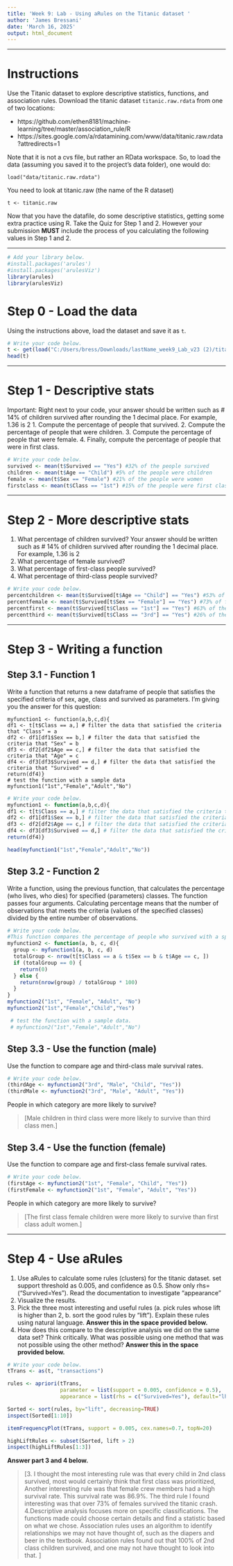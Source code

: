 ```yaml
---
title: 'Week 9: Lab - Using aRules on the Titanic dataset '
author: 'James Bressani'
date: 'March 16, 2025'
output: html_document
---
```


---

# Instructions
Use the Titanic dataset to explore descriptive statistics, functions, and
association rules. Download the titanic dataset `titanic.raw.rdata` from one
of two locations:

- https://github.com/ethen8181/machine-learning/tree/master/association_rule/R
- https://sites.google.com/a/rdatamining.com/www/data/titanic.raw.rdata?attredirects=1
 
Note that it is not a cvs file, but rather an RData workspace. So, to load the 
data (assuming you saved it to the project's data folder), one would do:

``load("data/titanic.raw.rdata")``

You need to look at titanic.raw (the name of the R dataset)

``t <- titanic.raw``

Now that you have the datafile, do some descriptive statistics, getting some 
extra practice using R. Take the Quiz for Step 1 and 2. However your submission 
**MUST** include the process of you calculating the following values in Step 1 and 2.

---

```r
# Add your library below.
#install.packages('arules')
#install.packages('arulesViz')
library(arules)
library(arulesViz)


```

# Step 0 - Load the data
Using the instructions above, load the dataset and save it as `t`.

```r
# Write your code below.
t <- get(load("C:/Users/bress/Downloads/lastName_week9_Lab_v23 (2)/titanic.raw.rdata"))
head(t)


```
---


# Step 1 - Descriptive stats 
Important: Right next to your code, your answer should be written such as # 14% of children survived after rounding the 1 decimal place. For example, 1.36 is 2 
1. Compute the percentage of people that survived.
2. Compute the percentage of people that were children.
3. Compute the percentage of people that were female.
4. Finally, compute the percentage of people that were in first class.

```r
# Write your code below.
survived <- mean(t$Survived == "Yes") #32% of the people survived 
children <- mean(t$Age == "Child") #5% of the people were children
female <- mean(t$Sex == "Female") #21% of the people were women
firstclass <- mean(t$Class == "1st") #15% of the people were first class

```

---

# Step 2 - More descriptive stats 


1. What percentage of children survived? Your answer should be written such as # 14% of children survived after rounding the 1 decimal place. For example, 1.36 is 2
2. What percentage of female survived?
3. What percentage of first-class people survived?
4. What percentage of third-class people survived?

```r
# Write your code below.
percentchildren <- mean(t$Survived[t$Age == "Child"] == "Yes") #53% of children survived
percentfemale <- mean(t$Survived[t$Sex == "Female"] == "Yes") #73% of females survived
percentfirst <- mean(t$Survived[t$Class == "1st"] == "Yes") #63% of the first class survived
percentthird <- mean(t$Survived[t$Class == "3rd"] == "Yes") #26% of the third class survived
```

---

# Step 3 - Writing a function 

## Step 3.1 - Function 1
Write a function that returns a new dataframe of people that satisfies the 
specified criteria of sex, age, class and survived as parameters. I'm giving you 
the answer for this question:

```
myfunction1 <- function(a,b,c,d){
df1 <- t[t$Class == a,] # filter the data that satisfied the criteria that "Class" = a
df2 <- df1[df1$Sex == b,] # filter the data that satisfied the criteria that "Sex" = b
df3 <- df2[df2$Age == c,] # filter the data that satisfied the criteria that "Age" = c
df4 <- df3[df3$Survived == d,] # filter the data that satisfied the criteria that "Survived" = d
return(df4)}
# test the function with a sample data
myfunction1("1st","Female","Adult","No")
```

```r
# Write your code below.
myfunction1 <- function(a,b,c,d){
df1 <- t[t$Class == a,] # filter the data that satisfied the criteria that "Class" = a
df2 <- df1[df1$Sex == b,] # filter the data that satisfied the criteria that "Sex" = b
df3 <- df2[df2$Age == c,] # filter the data that satisfied the criteria that "Age" = c
df4 <- df3[df3$Survived == d,] # filter the data that satisfied the criteria that "Survived" = d
return(df4)}

head(myfunction1("1st","Female","Adult","No"))
```

## Step 3.2 - Function 2
Write a function, using the previous function, that calculates the percentage (who lives, who dies) for specified (parameters) classes. The function passes four arguments. Calculating percentage means that the number of observations that meets the criteria (values of the specified classes) divided by the entire number of observations.  


```r
# Write your code below.
#This function compares the percentage of people who survived with a specific classifications selected to others with the same classifications.
myfunction2 <- function(a, b, c, d){
  group <- myfunction1(a, b, c, d)
  totalGroup <- nrow(t[t$Class == a & t$Sex == b & t$Age == c, ])
  if (totalGroup == 0) {
    return(0)
  } else {
    return(nrow(group) / totalGroup * 100)
  }
}
myfunction2("1st", "Female", "Adult", "No")
myfunction2("1st","Female","Child","Yes")

```

```r
 # test the function with a sample data. 
 # myfunction2("1st","Female","Adult","No")
```

## Step 3.3 - Use the function (male)
Use the function to compare age and third-class male survival rates. 

```r
# Write your code below.
(thirdAge <- myfunction2("3rd", "Male", "Child", "Yes"))
(thirdMale <- myfunction2("3rd", "Male", "Adult", "Yes"))


```
People in which category are more likely to survive? 

> [Male children in third class were more likely to survive than third class men.]


## Step 3.4 - Use the function (female)
Use the function to compare age and first-class female survival rates.

```r
# Write your code below.
(firstAge <- myfunction2("1st", "Female", "Child", "Yes"))
(firstFemale <- myfunction2("1st", "Female", "Adult", "Yes"))


```
People in which category are more likely to survive? 

> [The first class female children were more likely to survive than first class adult women.]

---

# Step 4 - Use aRules 

1. Use aRules to calculate some rules (clusters) for the titanic dataset. set support threshold as 0.005, and confidence as 0.5. Show only rhs=(“Survived=Yes”). Read the documentation to investigate “appearance”
2. Visualize the results.
3. Pick the three most interesting and useful rules (a. pick rules whose lift is higher than 2, b. sort the good rules by “lift”). Explain these rules using natural language.  **Answer this in the space provided below.**
4. How does this compare to the descriptive analysis we did on the same data set? 
Think critically. What was possible using one method that was not possible using 
the other method? **Answer this in the space provided below.**

```r
# Write your code below.
tTrans <- as(t, "transactions")

rules <- apriori(tTrans, 
                 parameter = list(support = 0.005, confidence = 0.5), 
                 appearance = list(rhs = c("Survived=Yes"), default="lhs"))

Sorted <- sort(rules, by="lift", decreasing=TRUE)
inspect(Sorted[1:10])

itemFrequencyPlot(tTrans, support = 0.005, cex.names=0.7, topN=20)

highLiftRules <- subset(Sorted, lift > 2)
inspect(highLiftRules[1:3])
```

**Answer part 3 and 4 below.**

> [3. I thought the most interesting rule was that every child in 2nd class survived, most would certainly think that first class was prioritized, Another interesting rule was that female crew members had a high survival rate. This survival rate was 86.9%. The third rule I found interesting was that over 73% of females survived the titanic crash. 
4.Descriptive analysis focuses more on specific classifications. The functions made could choose certain details and find a statistic based on what we chose. Association rules uses an algorithm to identify relationships we may not have thought of, such as the diapers and beer in the textbook. Association rules found out that 100% of 2nd class children survived, and one may not have thought to look into that. ]


